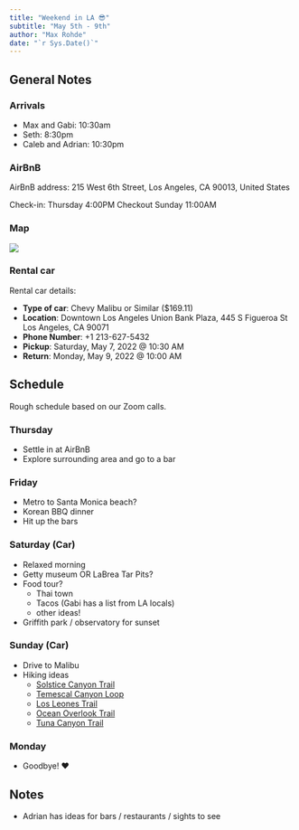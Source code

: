 ```yaml
---
title: "Weekend in LA 😎"
subtitle: "May 5th - 9th"
author: "Max Rohde"
date: "`r Sys.Date()`"
---
```


## General Notes

### Arrivals

- Max and Gabi: 10:30am
- Seth: 8:30pm
- Caleb and Adrian: 10:30pm

### AirBnB

AirBnB address: 215 West 6th Street, Los Angeles, CA 90013, United States

Check-in: Thursday 4:00PM
Checkout Sunday 11:00AM

### Map

::: {.column-page}
![](map.png)
:::


### Rental car

Rental car details:

- **Type of car**: Chevy Malibu or Similar ($169.11)
- **Location**: Downtown Los Angeles Union Bank Plaza, 445 S Figueroa St Los Angeles, CA 90071 
- **Phone Number**: +1 213-627-5432
- **Pickup**: Saturday, May 7, 2022 @ 10:30 AM
- **Return**: Monday, May 9, 2022 @ 10:00 AM

## Schedule

Rough schedule based on our Zoom calls.

### Thursday

- Settle in at AirBnB
- Explore surrounding area and go to a bar

### Friday

- Metro to Santa Monica beach?
- Korean BBQ dinner
- Hit up the bars

### Saturday (Car)

- Relaxed morning
- Getty museum OR LaBrea Tar Pits?
- Food tour?
  + Thai town
  + Tacos (Gabi has a list from LA locals)
  + other ideas!
- Griffith park / observatory for sunset

### Sunday (Car)

- Drive to Malibu
- Hiking ideas
  + [Solstice Canyon Trail](https://www.alltrails.com/trail/us/california/solstice-canyon-loop-trail)
  + [Temescal Canyon Loop](https://www.alltrails.com/trail/us/california/temescal-canyon-loop-trail)
  + [Los Leones Trail](https://www.alltrails.com/trail/us/california/los-leones-trail--2)
  + [Ocean Overlook Trail](https://www.alltrails.com/trail/us/california/ocean-overlook-loop-trail)
  + [Tuna Canyon Trail](https://www.alltrails.com/trail/us/california/tuna-canyon-trails)
  
### Monday

- Goodbye! ❤️

## Notes

- Adrian has ideas for bars / restaurants / sights to see



